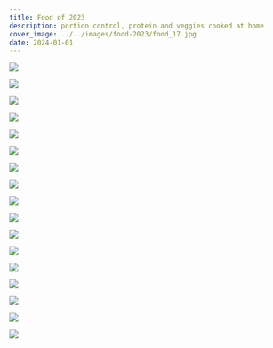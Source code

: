 ```yaml
---
title: Food of 2023
description: portion control, protein and veggies cooked at home
cover_image: ../../images/food-2023/food_17.jpg
date: 2024-01-01
---
```


![](../../images/food-2023/food_1.jpg)

![](../../images/food-2023/food_2.jpg)

![](../../images/food-2023/food_3.jpg)

![](../../images/food-2023/food_4.jpg)

![](../../images/food-2023/food_5.jpg)

![](../../images/food-2023/food_6.jpg)

![](../../images/food-2023/food_7.jpg)

![](../../images/food-2023/food_8.jpg)

![](../../images/food-2023/food_9.jpg)

![](../../images/food-2023/food_10.jpg)

![](../../images/food-2023/food_11.jpg)

![](../../images/food-2023/food_12.jpg)

![](../../images/food-2023/food_13.jpg)

![](../../images/food-2023/food_14.jpg)

![](../../images/food-2023/food_15.jpg)

![](../../images/food-2023/food_16.jpg)

![](../../images/food-2023/food_17.jpg)
